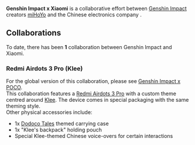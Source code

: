 {{Event Infobox
|title      = Genshin Impact x Xiaomi
|type       = Collaboration
|image      = <gallery>
Collaboration Genshin Impact x XiaoMi (Klee) 01.png|Redmi Airdots 3 Pro (Klee)
</gallery>
|country    = China
}}
'''Genshin Impact x Xiaomi''' is a collaborative effort between [[Genshin Impact]] creators [[miHoYo]] and the Chinese electronics company {{w|Xiaomi}}.<br/>

==Collaborations==
To date, there has been '''1''' collaboration between Genshin Impact and Xiaomi.

===Redmi Airdots 3 Pro (Klee)===
For the global version of this collaboration, please see [[Genshin Impact x POCO]].<br/>
This collaboration features a [https://www.mi.com/global/product/redmi-buds-3-pro/ Redmi Airdots 3 Pro] with a custom theme centred around [[Klee]]. The device comes in special packaging with the same theming style.<br/>
Other physical accessories include:
* 1x [[Dodoco Tales]] themed carrying case
* 1x "Klee's backpack" holding pouch
* Special Klee-themed Chinese voice-overs for certain interactions